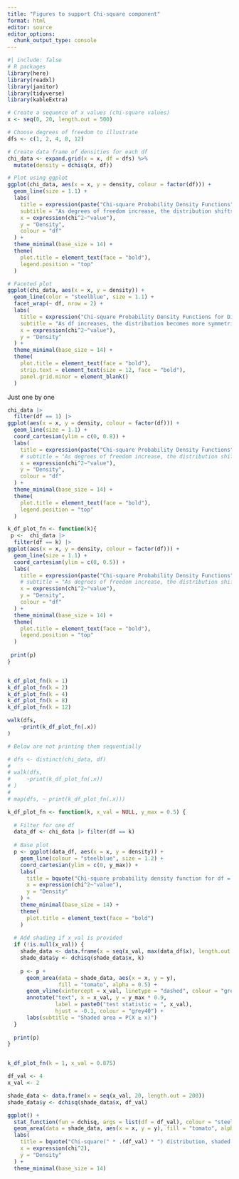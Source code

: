 ```yaml
---
title: "Figures to support Chi-square component"
format: html
editor: source
editor_options: 
  chunk_output_type: console
---
```


```r
#| include: false
# R packages
library(here)
library(readxl)
library(janitor)
library(tidyverse)
library(kableExtra)
```

```r
# Create a sequence of x values (chi-square values)
x <- seq(0, 20, length.out = 500)

# Choose degrees of freedom to illustrate
dfs <- c(1, 2, 4, 8, 12)

# Create data frame of densities for each df
chi_data <- expand.grid(x = x, df = dfs) %>%
  mutate(density = dchisq(x, df))

# Plot using ggplot
ggplot(chi_data, aes(x = x, y = density, colour = factor(df))) +
  geom_line(size = 1.1) +
  labs(
    title = expression(paste("Chi-square Probability Density Functions")),
    subtitle = "As degrees of freedom increase, the distribution shifts right and becomes more symmetric",
    x = expression(chi^2~"value"),
    y = "Density",
    colour = "df"
  ) +
  theme_minimal(base_size = 14) +
  theme(
    plot.title = element_text(face = "bold"),
    legend.position = "top"
  ) 

```

```r
# Faceted plot
ggplot(chi_data, aes(x = x, y = density)) +
  geom_line(color = "steelblue", size = 1.1) +
  facet_wrap(~ df, nrow = 2) +
  labs(
    title = expression("Chi-square Probability Density Functions for Different Degrees of Freedom"),
    subtitle = "As df increases, the distribution becomes more symmetric and shifts right",
    x = expression(chi^2~"value"),
    y = "Density"
  ) +
  theme_minimal(base_size = 14) +
  theme(
    plot.title = element_text(face = "bold"),
    strip.text = element_text(size = 12, face = "bold"),
    panel.grid.minor = element_blank()
  )

```

Just one by one 

```r
chi_data |> 
  filter(df == 1) |> 
ggplot(aes(x = x, y = density, colour = factor(df))) +
  geom_line(size = 1.1) +
  coord_cartesian(ylim = c(0, 0.8)) +
  labs(
    title = expression(paste("Chi-square Probability Density Functions")),
    # subtitle = "As degrees of freedom increase, the distribution shifts right and becomes more symmetric",
    x = expression(chi^2~"value"),
    y = "Density",
    colour = "df"
  ) +
  theme_minimal(base_size = 14) +
  theme(
    plot.title = element_text(face = "bold"),
    legend.position = "top"
  ) 
```

```r
k_df_plot_fn <- function(k){
 p <-  chi_data |> 
  filter(df == k) |> 
ggplot(aes(x = x, y = density, colour = factor(df))) +
  geom_line(size = 1.1) +
  coord_cartesian(ylim = c(0, 0.5)) +
  labs(
    title = expression(paste("Chi-square Probability Density Functions")),
    # subtitle = "As degrees of freedom increase, the distribution shifts right and becomes more symmetric",
    x = expression(chi^2~"value"),
    y = "Density",
    colour = "df"
  ) +
  theme_minimal(base_size = 14) +
  theme(
    plot.title = element_text(face = "bold"),
    legend.position = "top"
  ) 
 
 print(p)
}


k_df_plot_fn(k = 1)
k_df_plot_fn(k = 2)
k_df_plot_fn(k = 4)
k_df_plot_fn(k = 8)
k_df_plot_fn(k = 12)

walk(dfs,
    ~print(k_df_plot_fn(.x))
)

# Below are not printing them sequentially

# dfs <- distinct(chi_data, df)
# 
# walk(dfs,
#     ~print(k_df_plot_fn(.x))
# )
# 
# map(dfs, ~ print(k_df_plot_fn(.x)))
```


```r
k_df_plot_fn <- function(k, x_val = NULL, y_max = 0.5) {
  
  # Filter for one df
  data_df <- chi_data |> filter(df == k)
  
  # Base plot
  p <- ggplot(data_df, aes(x = x, y = density)) +
    geom_line(colour = "steelblue", size = 1.2) +
    coord_cartesian(ylim = c(0, y_max)) +
    labs(
      title = bquote("Chi-square probability density function for df = " ~ .(k)),
      x = expression(chi^2~"value"),
      y = "Density"
    ) +
    theme_minimal(base_size = 14) +
    theme(
      plot.title = element_text(face = "bold")
    )
  
  # Add shading if x_val is provided
  if (!is.null(x_val)) {
    shade_data <- data.frame(x = seq(x_val, max(data_df$x), length.out = 200))
    shade_data$y <- dchisq(shade_data$x, k)
    
    p <- p +
      geom_area(data = shade_data, aes(x = x, y = y),
                fill = "tomato", alpha = 0.5) +
      geom_vline(xintercept = x_val, linetype = "dashed", colour = "grey40") +
      annotate("text", x = x_val, y = y_max * 0.9, 
               label = paste0("test statistic = ", x_val), 
               hjust = -0.1, colour = "grey40") +
      labs(subtitle = "Shaded area = P(X ≥ x)")
  }
  
  print(p)
}


k_df_plot_fn(k = 1, x_val = 0.875)
```




```r
df_val <- 4
x_val <- 2

shade_data <- data.frame(x = seq(x_val, 20, length.out = 200))
shade_data$y <- dchisq(shade_data$x, df_val)

ggplot() +
  stat_function(fun = dchisq, args = list(df = df_val), colour = "steelblue", size = 1.2) +
  geom_area(data = shade_data, aes(x = x, y = y), fill = "tomato", alpha = 0.5) +
  labs(
    title = bquote("Chi-square(" * .(df_val) * ") distribution, shaded p-value for " ~ chi^2 == .(x_val)),
    x = expression(chi^2),
    y = "Density"
  ) +
  theme_minimal(base_size = 14)

```

